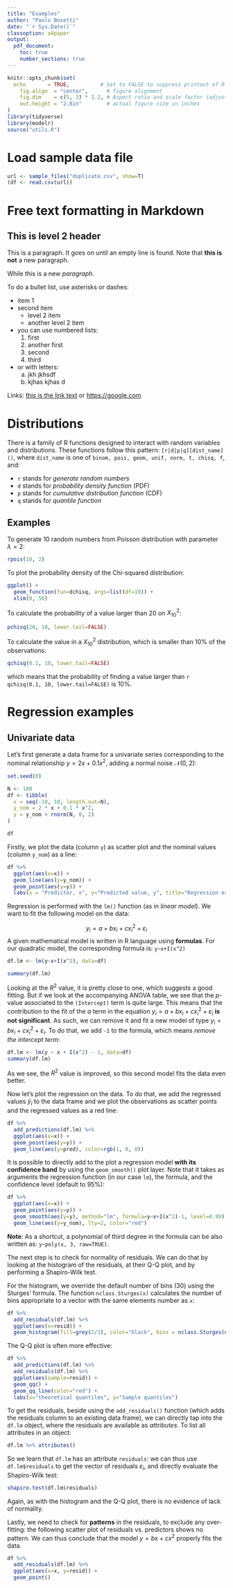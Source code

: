```yaml
---
title: "Examples"
author: "Paolo Bosetti"
date: "`r Sys.Date()`"
classoption: a4paper
output: 
  pdf_document: 
    toc: true
    number_sections: true
---
```


```r
knitr::opts_chunk$set(
  echo       = TRUE,          # Set to FALSE to suppress printout of R code
	fig.align  = "center",      # figure alignment
	fig.dim    = c(5, 3) * 1.2, # Aspect ratio and scale factor (adjust font size)
	out.height = "2.8in"        # actual figure size in inches
)
library(tidyverse)
library(modelr)
source("utils.R")
```

# Load sample data file

```r
url <- sample_files("duplicate.csv", show=T)
(df <- read.csv(url))
```

# Free text formatting in Markdown

## This is level 2 header

This is a paragraph. It goes on until an empty line is found. Note that **this is not** a new paragraph.

While this is a new *paragraph*.

To do a bullet list, use asterisks or dashes:

-   item 1
-   second item
    -   level 2 item
    -   another level 2 item
-   you can use numbered lists:
    1.  first
    2.  another first
    3.  second
    4.  third
-   or with letters:
    a.  jkh jkhsdf
    b.  kjhas kjhas d

Links: [this is the link text](https://example.com) or <https://google.com>

# Distributions

There is a family of R functions designed to interact with random variables and distributions. These functions follow this pattern: `[r|d|p|q][dist_name]()`, where `dist_name` is one of `binom, pois, geom, unif, norm, t, chisq, f`, and:

* `r` stands for *generate random numbers*
* `d` stands for *probability density function* (PDF)
* `p` stands for *cumulative distribution function* (CDF)
* `q` stands for *quantile function*

## Examples

To generate 10 random numbers from Poisson distribution with parameter $\lambda=2$:

```r
rpois(10, 2)
```

To plot the probability density of the Chi-squared distribution:


```r
ggplot() +
  geom_function(fun=dchisq, args=list(df=10)) +
  xlim(0, 50)
```

To calculate the probability of a value larger than 20 on $X^2_{10}$:

```r
pchisq(20, 10, lower.tail=FALSE)
```

To calculate the value in a $X^2_{10}$ distribution, which is smaller than 10% of the observations:

```r
qchisq(0.1, 10, lower.tail=FALSE)
```

which means that the probability of finding a value larger than `r qchisq(0.1, 10, lower.tail=FALSE)` is 10%.


# Regression examples

## Univariate data

Let's first generate a data frame for a univariate series corresponding to the nominal relationship $y=2x+0.1x^2$, adding a normal noise $\mathcal{N}(0, 2)$:

```r
set.seed(0)

N <- 100
df <- tibble(
  x = seq(-10, 10, length.out=N),
  y_nom = 2 * x + 0.1 * x^2,
  y = y_nom + rnorm(N, 0, 2)
)

df
```

Firstly, we plot the data (column `y`) as scatter plot and the nominal values (column `y_nom`) as a line:

```r
df %>% 
  ggplot(aes(x=x)) +
  geom_line(aes(y=y_nom)) +
  geom_point(aes(y=y)) +
  labs(x = "Predictor, x", y="Predicted value, y", title="Regression example")
```

Regression is performed with the `lm()` function (as in *linear model*). We want to fit the following model on the data:

$$
y_i = a + bx_i + cx_i^2 + \varepsilon_i
$$
A given mathematical model is written in R language using **formulas**. For our quadratic model, the corresponding formula is: `y~x+I(x^2)`


```r
df.lm <- lm(y~x+I(x^2), data=df)

summary(df.lm)
```
Looking at the $R^2$ value, it is pretty close to one, which suggests a good fitting. But if we look at the accompanying ANOVA table, we see that the *p*-value associated to the `(Intercept)` term is quite large. This means that the contribution to the fit of the $a$ term in the equation $y_i = a + bx_i + cx_i^2 + \varepsilon_i$ **is not significant**. As such, we can remove it and fit a new model of type $y_i = bx_i + cx_i^2 + \varepsilon_i$. To do that, we add `-1` to the formula, which means *remove the intercept term*:

```r
df.lm <- lm(y ~ x + I(x^2) - 1, data=df)
summary(df.lm)
```

As we see, the $R^2$ value is improved, so this second model fits the data even better.

Now let's plot the regression on the data. To do that, we add the regressed values $\hat y_i$ to the data frame and we plot the observations as scatter points and the regressed values as a red line:

```r
df %>% 
  add_predictions(df.lm) %>% 
  ggplot(aes(x=x)) +
  geom_point(aes(y=y)) +
  geom_line(aes(y=pred), color=rgb(1, 0, 0))
```

It is possible to directly add to the plot a regression model **with its confidence band** by using the `geom_smooth()` plot layer. Note that it takes as arguments the regression function (in our case `lm`), the formula, and the confidence level (default to 95%):

```r
df %>% 
  ggplot(aes(x=x)) +
  geom_point(aes(y=y)) +
  geom_smooth(aes(y=y), method="lm", formula=y~x+I(x^2)-1, level=0.99) +
  geom_line(aes(y=y_nom), lty=2, color="red")
```

**Note**: As a shortcut, a polynomial of third degree in the formula can be also written as: `y~poly(x, 3, raw=TRUE)`.

The next step is to check for normality of residuals. We can do that by looking at the histogram of the residuals, at their Q-Q plot, and by performing a Shapiro-Wilk test.

For the histogram, we override the default number of bins (30) using the Sturges' formula. The function `nclass.Sturges(x)` calculates the number of bins appropriate to a vector with the same elements number as `x`:

```r
df %>% 
  add_residuals(df.lm) %>% 
  ggplot(aes(x=resid)) +
  geom_histogram(fill=grey(2/3), color="black", bins = nclass.Sturges(df$x))
```

The Q-Q plot is often more effective:

```r
df %>% 
  add_predictions(df.lm) %>% 
  add_residuals(df.lm) %>% 
  ggplot(aes(sample=resid)) +
  geom_qq() +
  geom_qq_line(color="red") +
  labs(x="theoretical quantiles", y="Sample quantiles")
```

To get the residuals, beside using the `add_residuals()` function (which adds the residuals column to an existing data frame), we can directly tap into the `df.lm` object, where the residuals are available as *attributes*. To list all attributes in an object:

```r
df.lm %>% attributes()
```

So we learn that `df.lm` has an attribute `residuals`: we can thus use `df.lm$residuals` to get the vector of residuals $\varepsilon_i$, and directly evaluate the Shapiro-Wilk test:

```r
shapiro.test(df.lm$residuals)
```
Again, as with the histogram and the Q-Q plot, there is no evidence of lack of normality.

Lastly, we need to check for **patterns** in the residuals, to exclude any over-fitting: the following scatter plot of residuals vs. predictors shows no pattern. We can thus conclude that the model $y=bx + cx^2$ properly fits the data.

```r
df %>% 
  add_residuals(df.lm) %>% 
  ggplot(aes(x=x, y=resid)) +
  geom_point()
```

